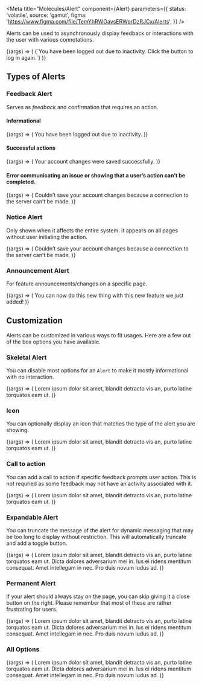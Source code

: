 
<Meta
  title="Molecules/Alert"
  component={Alert}
  parameters={{
    status: 'volatile',
    source: 'gamut',
    figma: 'https://www.figma.com/file/TemYhRWOavsERWprDzRJCx/Alerts',
  }}
/>

Alerts can be used to asynchronously display feedback or interactions
with the user with various connotations.

<Canvas withSource="open">
  <Story name="Alert">
    {(args) => (
      <Alert
        showIcon
        type={BannerType.Info}
        cta={{ text: 'Login', onClick: action('CTA Click') }}
        onClose={action('Close')}
      >
        {`You have been logged out due to inactivity.
                Click the button to log in again.`}
      </Alert>
    )}
  </Story>
</Canvas>

<Props story="Alert" of={Alert} />

## Types of Alerts

### Feedback Alert

Serves as _feedback_ and confirmation that requires an
action.

#### Informational

<Canvas>
  <Story name="Information">
    {(args) => (
      <Alert
        showIcon
        type={BannerType.Info}
        cta={{ text: 'Login', onClick: action('CTA Click') }}
        onClose={action('Close')}
      >
        You have been logged out due to inactivity.
      </Alert>
    )}
  </Story>
</Canvas>

#### Successful actions

<Canvas>
  <Story name="Success">
    {(args) => (
      <Alert
        showIcon
        type={BannerType.Success}
        cta={{ text: 'view account', onClick: action('CTA Click') }}
        onClose={action('Close')}
      >
        Your account changes were saved successfully.
      </Alert>
    )}
  </Story>
</Canvas>

#### Error communicating an issue or showing that a user’s action can’t be completed.

<Canvas>
  <Story name="Error">
    {(args) => (
      <Alert
        showIcon
        type={BannerType.Error}
        cta={{ text: 'retry', onClick: action('CTA Click') }}
        onClose={action('Close')}
      >
        Couldn’t save your account changes because a connection to the server
        can’t be made.
      </Alert>
    )}
  </Story>
</Canvas>

### Notice Alert

Only shown when it affects the entire system. It appears on all pages without user initiating the action.

<Canvas>
  <Story name="Notice">
    {(args) => (
      <Alert
        showIcon
        type={BannerType.Notice}
        cta={{ text: 'retry', onClick: action('CTA Click') }}
        onClose={action('Close')}
      >
        Couldn’t save your account changes because a connection to the server
        can’t be made.
      </Alert>
    )}
  </Story>
</Canvas>

### Announcement Alert

For feature announcements/changes on a specific page.

<Canvas>
  <Story name="Announcement">
    {(args) => (
      <Alert
        showIcon
        type={BannerType.Announcement}
        cta={{ text: 'Learn More', onClick: action('CTA Click') }}
        onClose={action('Close')}
      >
        You can now do this new thing with this new feature we just added!
      </Alert>
    )}
  </Story>
</Canvas>

## Customization

Alerts can be customized in various ways to fit usages. Here are a few out of the box options you have available.

### Skeletal Alert

You can disable most options for an `Alert` to make it mostly informational with no interaction.

<Canvas>
  <Story name="Skeletal">
    {(args) => (
      <Alert
        showIcon={false}
        type={BannerType.Notice}
        onClose={action('Close')}
      >
        Lorem ipsum dolor sit amet, blandit detracto vis an, purto latine
        torquatos eam ut.
      </Alert>
    )}
  </Story>
</Canvas>

### Icon

You can optionally display an icon that matches the type of the alert you are showing.

<Canvas>
  <Story name="Icon">
    {(args) => (
      <Alert type={BannerType.Notice} onClose={action('Close')}>
        Lorem ipsum dolor sit amet, blandit detracto vis an, purto latine
        torquatos eam ut.
      </Alert>
    )}
  </Story>
</Canvas>

### Call to action

You can add a call to action if specific feedback prompts user action. This is not requried as some
feedback may not have an activity associated with it.

<Canvas>
  <Story name="Call to Action">
    {(args) => (
      <Alert
        showIcon={false}
        type={BannerType.Notice}
        cta={{
          href: 'https://google.com',
          onClick: action('Close'),
          text: 'Click Me',
        }}
        onClose={action('Close')}
      >
        Lorem ipsum dolor sit amet, blandit detracto vis an, purto latine
        torquatos eam ut.
      </Alert>
    )}
  </Story>
</Canvas>

### Expandable Alert

You can truncate the message of the alert for dynamic messaging that may be too long to display
without restriction. This will automatically truncate and add a toggle button.

<Canvas>
  <Story name="Expandable">
    {(args) => (
      <Alert
        showIcon={false}
        type={BannerType.Notice}
        lines={1}
        onClose={action('Close')}
      >
        Lorem ipsum dolor sit amet, blandit detracto vis an, purto latine
        torquatos eam ut. Dicta dolores adversarium mei in. Ius ei ridens
        mentitum consequat. Amet intellegam in nec. Pro duis novum ludus ad.
      </Alert>
    )}
  </Story>
</Canvas>

### Permanent Alert

If your alert should always stay on the page, you can skip giving it a close button on the right.
Please remember that most of these are rather frustrating for users.

<Canvas>
  <Story name="Permanent">
    {(args) => (
      <Alert showIcon={false} type={BannerType.Notice} lines={1}>
        Lorem ipsum dolor sit amet, blandit detracto vis an, purto latine
        torquatos eam ut. Dicta dolores adversarium mei in. Ius ei ridens
        mentitum consequat. Amet intellegam in nec. Pro duis novum ludus ad.
      </Alert>
    )}
  </Story>
</Canvas>

### All Options

<Canvas>
  <Story name="All Options">
    {(args) => (
      <Alert
        type={BannerType.Notice}
        cta={{
          href: 'https://google.com',
          onClick: action('Close'),
          text: 'Click Me',
        }}
        lines={1}
        onClose={action('Close')}
      >
        Lorem ipsum dolor sit amet, blandit detracto vis an, purto latine
        torquatos eam ut. Dicta dolores adversarium mei in. Ius ei ridens
        mentitum consequat. Amet intellegam in nec. Pro duis novum ludus ad.
      </Alert>
    )}
  </Story>
</Canvas>
